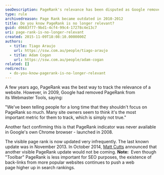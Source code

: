 ```yaml
---
seoDescription: PageRank's relevance has been disputed as Google removed it from Webmaster Tools and only updates it infrequently.
type: rule
archivedreason: Page Rank became outdated in 2010-2012
title: Do you know PageRank is no longer relevant?
guid: d0683f77-9bd1-4cf4-99c4-17278c4e13c7
uri: page-rank-is-no-longer-relevant
created: 2015-11-09T18:08:10.0000000Z
authors:
  - title: Tiago Araujo
    url: https://ssw.com.au/people/tiago-araujo
  - title: Adam Cogan
    url: https://ssw.com.au/people/adam-cogan
related: []
redirects:
  - do-you-know-pagerank-is-no-longer-relevant
---
```


A few years ago, PageRank was the best way to track the relevance of a website. However, in 2009, Google had removed PageRank from its Webmaster Tools, saying:

"We've been telling people for a long time that they shouldn't focus on PageRank so much. Many site owners seem to think it's the most important metric for them to track, which is simply not true."

Another fact confirming this is that PageRank indicator was never available in Google's own Chrome browser - launched in 2008.

The visible page rank is now updated very infrequently. The last known update was in November 2013. In October 2014, [Matt Cutts](https://www.mattcutts.com/blog/) announced that another visible PageRank update would not be coming.
**Note:**  Even though "Toolbar" PageRank is less important for SEO purposes, the existence of back-links from more popular websites continues to push a web page higher up in search rankings.